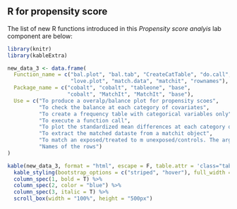 ## R for propensity score {.unnumbered}

The list of new R functions introduced in this *Propensity score analyis* lab component are below:

```r
library(knitr)
library(kableExtra)

new_data_3 <- data.frame(
  Function_name = c("bal.plot", "bal.tab", "CreateCatTable", "do.call", 
                    "love.plot", "match.data", "matchit", "rownames"),
  Package_name = c("cobalt", "cobalt", "tableone", "base", 
                   "cobalt", "MatchIt", "MatchIt", "base"),
  Use = c("To produce a overalp/balance plot for propensity scoes",
          "To check the balance at each category of covariates",
          "To create a frequency table with categorical variables only",
          "To execute a function call",
          "To plot the standardized mean differences at each category of covariates",
          "To extract the matched dataste from a matchit object",
          "To match an exposed/treated to m unexposed/controls. The argument `ratio` determines the value of m.",
          "Names of the rows")
)

kable(new_data_3, format = "html", escape = F, table.attr = 'class="table table-hover"') %>%
  kable_styling(bootstrap_options = c("striped", "hover"), full_width = F) %>%
  column_spec(1, bold = T) %>%
  column_spec(2, color = "blue") %>%
  column_spec(3, italic = T) %>%
  scroll_box(width = "100%", height = "500px")
```
